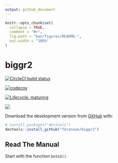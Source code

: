 ```yaml
---
output: github_document
---
```


<!-- README.md is generated from README.Rmd. Please edit that file -->

```r
knitr::opts_chunk$set(
  collapse = TRUE,
  comment = "#>",
  fig.path = "man/figures/README-",
  out.width = "100%"
)
```

# biggr2

<!-- badges: start -->

[![CircleCI build status](https://circleci.com/gh/fdrennan/biggr2.svg?style=svg)](https://circleci.com/gh/fdrennan/biggr2)

[![codecov](https://codecov.io/gh/fdrennan/biggr2/branch/beta/graph/badge.svg?token=bql3Sg35ae)](undefined)

[![Lifecycle: maturing](https://img.shields.io/badge/lifecycle-maturing-blue.svg)](https://www.tidyverse.org/lifecycle/#maturing)

<!-- badges: end -->

![](https://codecov.io/gh/fdrennan/biggr2/commit/cffdd2c603842d321bcc29b00a78d4e1f732cfa1/graphs/sunburst.svg)

Download the development version from [GitHub](https://github.com/) with:

``` r
# install.packages("devtools")
devtools::install_github("fdrennan/biggr2")
```

## Read The Manual

Start with the function `boto3()`.
